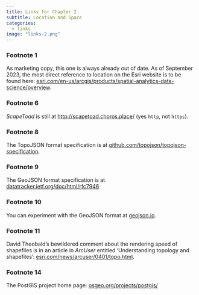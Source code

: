 ```yaml
---
title: Links for Chapter 2
subtitle: Location and Space
categories:
  - links
image: "links-2.png"
---
```


### Footnote 1 
As marketing copy, this one is always already out of date. As of September 2023, the most direct reference to location on the Esri website is to be found here: [esri.com/en-us/arcgis/products/spatial-analytics-data-science/overview](https://www.esri.com/en-us/arcgis/products/spatial-analytics-data-science/overview). 

### Footnote 6 
_ScapeToad_ is still at [http://scapetoad.choros.place/](http://scapetoad.choros.place/) (yes `http`, not `https`).

### Footnote 8
The TopoJSON format specification is at [github.com/topojson/topojson-specification](https://github.com/topojson/topojson-specification).

### Footnote 9
The GeoJSON format specification is at [datatracker.ietf.org/doc/html/rfc7946](https://datatracker.ietf.org/doc/html/rfc7946)

### Footnote 10 
You can experiment with the GeoJSON format at [geojson.io](https://geojson.io/).

### Footnote 11 
David Theobald's bewildered comment about the rendering speed of shapefiles is in an article in _ArcUser_ entitled 'Understanding topology and shapefiles': [esri.com/news/arcuser/0401/topo.html](https://www.esri.com/news/arcuser/0401/topo.html).

### Footnote 14
The PostGIS project home page: [osgeo.org/projects/postgis/](https://www.osgeo.org/projects/postgis/)

